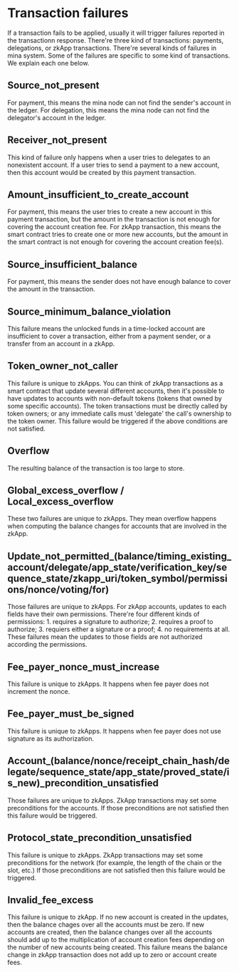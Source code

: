 
# Transaction failures

If a transaction fails to be applied, usually it will trigger failures reported in the transactionn response. There're three kind of transactions: payments, delegations, or zkApp transactions. There're several kinds of failures in mina system. Some of the failures are specific to some kind of transactions. We explain each one below.

## Source_not_present
For payment, this means the mina node can not find the sender's account in the ledger.
For delegation, this means the mina node can not find the delegator's account in the ledger.

## Receiver_not_present
This kind of failure only happens when a user tries to delegates to an nonexistent account. If a user tries to send a payment to a new account, then this account would be created by this payment transaction.

## Amount_insufficient_to_create_account
For payment, this means the user tries to create a new account in this payment transaction, but the amount in the transaction is not enough for covering the account creation fee.
For zkApp transaction, this means the smart contract tries to create one or more new accounts, but the amount in the smart contract is not enough for covering the account creation fee(s).

## Source_insufficient_balance
For payment, this means the sender does not have enough balance to cover the amount in the transaction.

## Source_minimum_balance_violation
This failure means the unlocked funds in a time-locked account are insufficient to cover a transaction, either from a payment sender, or a transfer from an account in a zkApp.

## Token_owner_not_caller
This failure is unique to zkApps. You can think of zkApp transactions as a smart contract that update several different accounts, then it's possible to have updates to accounts with non-default tokens (tokens that owned by some specific accounts). The token transactions must be directly called by token owners; or any immediate calls must 'delegate' the call's ownership to the token owner. This failure would be triggered if the above conditions are not satisfied.

## Overflow
The resulting balance of the transaction is too large to store.

## Global_excess_overflow / Local_excess_overflow
These two failures are unique to zkApps. They mean overflow happens when computing the balance changes for accounts that are involved in the zkApp.

## Update_not_permitted_(balance/timing_existing_account/delegate/app_state/verification_key/sequence_state/zkapp_uri/token_symbol/permissions/nonce/voting/for)
Those failures are unique to zkApps. For zkApp accounts, updates to each fields have their own permissions. There're four different kinds of permissions: 1. requires a signature to authorize; 2. requires a proof to authorize; 3. requiers either a signature or a proof; 4. no requirements at all. These failures mean the updates to those fields are not authorized according the permissions.

## Fee_payer_nonce_must_increase
This failure is unique to zkApps. It happens when fee payer does not increment the nonce.

## Fee_payer_must_be_signed
This failure is unique to zkApps. It happens when fee payer does not use signature as its authorization.

## Account_(balance/nonce/receipt_chain_hash/delegate/sequence_state/app_state/proved_state/is_new)_precondition_unsatisfied
Those failures are unique to zkApps. ZkApp transactions may set some preconditions for the accounts. If those preconditions are not satisfied then this failure would be triggered.

## Protocol_state_precondition_unsatisfied
This failure is unique to zkApps. ZkApp transactions may set some preconditions for the network (for example, the length of the chain or the slot, etc.) If those preconditions are not satisfied then this failure would be triggered.

## Invalid_fee_excess
This failure is unique to zkApp. If no new account is created in the updates, then the balance chages over all the accounts must be zero. If new accounts are created, then the balance changes over all the accounts should add up to the multiplication of account creation fees depending on the number of new accounts being created. This failure means the balance change in zkApp transaction does not add up to zero or account create fees.

